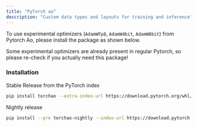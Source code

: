 ```yaml
---
title: "PyTorch ao"
description: "Custom data types and layouts for training and inference"
---
```


To use experimental optimizers (`AdamWFp8`, `AdamW4bit`, `AdamW8bit`) from Pytorch Ao, please install the package as shown below.

::: {.callout-tip}
Some experimental optimizers are already present in regular Pytorch, so please re-check if you actually need this package!
:::

### Installation

Stable Release from the PyTorch index

```bash
pip install torchao --extra-index-url https://download.pytorch.org/whl/cu121 # full options are cpu/cu118/cu121/cu124
```


Nightly release

```bash
pip install --pre torchao-nightly --index-url https://download.pytorch.org/whl/nightly/cu121 # full options are cpu/cu118/cu121/cu124
```
